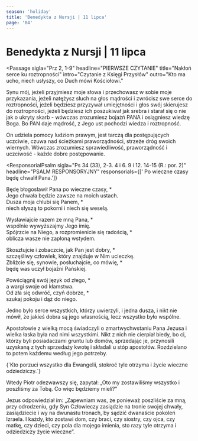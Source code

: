 ```yaml
---
season: 'holiday'
title: 'Benedykta z Nursji | 11 lipca'
page: '84'
---
```


# Benedykta z Nursji | 11 lipca

<Passage
  sigla="Prz 2, 1-9"
  headline="PIERWSZE CZYTANIE"
  title="Nakłoń serce ku roztropności"
  intro="Czytanie z Księgi Przysłów"
  outro="Kto ma ucho, niech usłyszy, co Duch mówi Kościołowi."
>
  <p>Synu mój, jeżeli przyjmiesz moje słowa i przechowasz w sobie moje przykazania, jeżeli natężysz słuch na głos mądrości i zwrócisz swe serce do roztropności, jeżeli będziesz przyzywał umiejętności i głos swój skierujesz do roztropności, jeżeli będziesz ich poszukiwał jak srebra i starał się o nie jak o ukryty skarb - wówczas zrozumiesz bojaźń PANA i osiągniesz wiedzę Boga. Bo PAN daje mądrość, z Jego ust pochodzi wiedza i roztropność.</p>
  <p>On udziela pomocy ludziom prawym, jest tarczą dla postępujących uczciwie, czuwa nad ścieżkami praworządności, strzeże dróg swoich wiernych. Wówczas zrozumiesz sprawiedliwość, praworządność i uczciwość - każde dobre postępowanie.</p>
</Passage>

<ResponsorialPsalm
  sigla="Ps 34 (33), 2-3. 4 i 6. 9 i 12. 14-15 (R.: por. 2)"
  headline="PSALM RESPONSORYJNY"
  responsorials={[' Po wieczne czasy będę chwalił Pana.']}
>
  <p>Będę błogosławił Pana po wieczne czasy, *<br/>Jego chwała będzie zawsze na moich ustach.<br/>Dusza moja chlubi się Panem, *<br/>niech słyszą to pokorni i niech się weselą.</p>
  <p>Wysławiajcie razem ze mną Pana, *<br/>wspólnie wywyższajmy Jego imię.<br/>Spójrzcie na Niego, a rozpromienicie się radością, *<br/>oblicza wasze nie zapłoną wstydem.</p>
  <p>Skosztujcie i zobaczcie, jak Pan jest dobry, *<br/>szczęśliwy człowiek, który znajduje w Nim ucieczkę.<br/>Zbliżcie się, synowie, posłuchajcie, co mówię, *<br/>będę was uczył bojaźni Pańskiej.</p>
  <p>Powściągnij swój język od złego, *<br/>a wargi swoje od kłamstwa.<br/>Od zła się odwróć, czyń dobrze, *<br/>szukaj pokoju i dąż do niego.</p>
</ResponsorialPsalm>
<Passage
  sigla="Dz 4, 32-35"
  headline="DRUGIE CZYTANIE"
  title="Życie pierwszych chrześcijan"
  intro="Czytanie z Dziejów Apostolskich"
  outro="Kto ma ucho, niech usłyszy, co Duch mówi Kościołowi."
>
  <p>Jedno było serce wszystkich, którzy uwierzyli, i jedna dusza, i nikt nie mówił, że jakieś dobra są jego własnością, lecz wszystko było wspólne.</p>
  <p>Apostołowie z wielką mocą świadczyli o zmartwychwstaniu Pana Jezusa i wielka łaska była nad nimi wszystkimi. Nikt z nich nie cierpiał biedy, bo ci, którzy byli posiadaczami gruntu lub domów, sprzedając je, przynosili uzyskaną z tych sprzedaży kwotę i składali u stóp apostołów. Rozdzielano to potem każdemu według jego potrzeby.</p>
</Passage>
<Passage
  sigla="Mt 19, 29"
  headline="AKLAMACJA"
  acclamation="Alleluja, alleluja, alleluja."
>
  {`Kto porzuci wszystko dla Ewangelii,
stokroć tyle otrzyma
i życie wieczne odziedziczy.`}
</Passage>
<Passage
  sigla="Mt 19, 27-29"
  headline="EWANGELIA"
  title="Porzucić wszystko dla Chrystusa"
  intro=" Słowa Ewangelii według świętego Mateusza"
  outro="Oto słowo Pańskie"
>
  <p>Wtedy Piotr odezwawszy się, zapytał: „Oto my zostawiliśmy wszystko i poszliśmy za Tobą. Co więc będziemy mieli?”</p>
  <p>Jezus odpowiedział im: „Zapewniam was, że ponieważ poszliście za mną, przy odrodzeniu, gdy Syn Człowieczy zasiądzie na tronie swojej chwały, zasiądziecie i wy na dwunastu tronach, by sądzić dwanaście pokoleń Izraela. I każdy, kto zostawi dom, czy braci, czy siostry, czy ojca, czy matkę, czy dzieci, czy pola dla mojego imienia, sto razy tyle otrzyma i odziedziczy życie wieczne”.</p>
</Passage>
